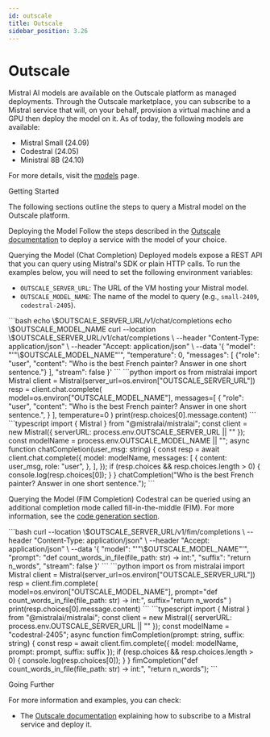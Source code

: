 ```yaml
---
id: outscale
title: Outscale
sidebar_position: 3.26
---
```


# Outscale

Mistral AI models are available on the Outscale platform as managed deployments.
Through the Outscale marketplace, you can subscribe to a Mistral service that will,
on your behalf, provision a virtual machine and a GPU then deploy the model on it.
As of today, the following models are available:
- Mistral Small (24.09)
- Codestral (24.05)
- Ministral 8B (24.10)

For more details, visit the [models](../../../getting-started/models/models_overview) page.

<SectionTab as="h1" sectionId="getting-started">Getting Started</SectionTab>

The following sections outline the steps to query a Mistral model on the Outscale platform.

<SectionTab as="h2" variant="secondary" sectionId="deploying-the-model">Deploying the Model</SectionTab>
Follow the steps described in the
[Outscale documentation](https://docs.outscale.com/en/userguide/Subscribing-To-a-Mistral-Service-and-Deploying-it.html)
to deploy a service with the model of your choice.

<SectionTab as="h2" variant="secondary" sectionId="querying-the-model-chat">Querying the Model (Chat Completion)</SectionTab>
Deployed models expose a REST API that you can query using Mistral's SDK or plain HTTP calls.
To run the examples below, you will need to set the following environment variables:
- `OUTSCALE_SERVER_URL`: The URL of the VM hosting your Mistral model.
- `OUTSCALE_MODEL_NAME`: The name of the model to query (e.g., `small-2409`, `codestral-2405`).

<Tabs>
    <TabItem value="curl" label="cURL">
        ```bash
        echo \$OUTSCALE_SERVER_URL/v1/chat/completions
        echo \$OUTSCALE_MODEL_NAME
        curl --location \$OUTSCALE_SERVER_URL/v1/chat/completions \
          --header "Content-Type: application/json" \
          --header "Accept: application/json" \
          --data '{
              "model": "'"\$OUTSCALE_MODEL_NAME"'",
              "temperature": 0,
              "messages": [
                {"role": "user", "content": "Who is the best French painter? Answer in one short sentence."}
              ],
              "stream": false
            }'
        ```
    </TabItem>
    <TabItem value="python" label="Python">
        ```python
        import os
        from mistralai import Mistral
        client = Mistral(server_url=os.environ["OUTSCALE_SERVER_URL"])
        resp = client.chat.complete(
            model=os.environ["OUTSCALE_MODEL_NAME"],
            messages=[
                {
                    "role": "user",
                    "content": "Who is the best French painter? Answer in one short sentence.",
                }
            ],
            temperature=0
        )
        print(resp.choices[0].message.content)
        ```
    </TabItem>
    <TabItem value="ts" label="TypeScript">
        ```typescript
        import { Mistral } from "@mistralai/mistralai";
        const client = new Mistral({
            serverURL: process.env.OUTSCALE_SERVER_URL || ""
        });
        const modelName = process.env.OUTSCALE_MODEL_NAME || "";
        async function chatCompletion(user_msg: string) {
            const resp = await client.chat.complete({
                model: modelName,
                messages: [
                    {
                        content: user_msg,
                        role: "user",
                    },
                ],
            });
            if (resp.choices && resp.choices.length > 0) {
                console.log(resp.choices[0]);
            }
        }
        chatCompletion("Who is the best French painter? Answer in one short sentence.");
        ```
    </TabItem>
</Tabs>

<SectionTab as="h2" variant="secondary" sectionId="querying-the-model-fim">Querying the Model (FIM Completion)</SectionTab>
Codestral can be queried using an additional completion mode called fill-in-the-middle (FIM).
For more information, see the
[code generation section](../../../capabilities/code_generation).

<Tabs>
    <TabItem value="curl" label="cURL">
       ```bash
        curl --location \$OUTSCALE_SERVER_URL/v1/fim/completions \
          --header "Content-Type: application/json" \
          --header "Accept: application/json" \
          --data '{
              "model": "'"\$OUTSCALE_MODEL_NAME"'",
              "prompt": "def count_words_in_file(file_path: str) -> int:",
              "suffix": "return n_words",
              "stream": false
            }'
        ```
    </TabItem>
    <TabItem value="python" label="Python">
       ```python
        import os
        from mistralai import Mistral
        client = Mistral(server_url=os.environ["OUTSCALE_SERVER_URL"])
        resp = client.fim.complete(
            model=os.environ["OUTSCALE_MODEL_NAME"],
            prompt="def count_words_in_file(file_path: str) -> int:",
            suffix="return n_words"
        )
        print(resp.choices[0].message.content)
       ```
    </TabItem>
    <TabItem value="ts" label="TypeScript">
       ```typescript
        import { Mistral } from "@mistralai/mistralai";
        const client = new Mistral({
            serverURL: process.env.OUTSCALE_SERVER_URL || ""
        });
        const modelName = "codestral-2405";
        async function fimCompletion(prompt: string, suffix: string) {
            const resp = await client.fim.complete({
                model: modelName,
                prompt: prompt,
                suffix: suffix
            });
            if (resp.choices && resp.choices.length > 0) {
                console.log(resp.choices[0]);
            }
        }
        fimCompletion("def count_words_in_file(file_path: str) -> int:",
                      "return n_words");
       ```
    </TabItem>
</Tabs>

<SectionTab as="h1" sectionId="going-further">Going Further</SectionTab>

For more information and examples, you can check:
- The [Outscale documentation](https://docs.outscale.com/en/userguide/Subscribing-To-a-Mistral-Service-and-Deploying-it.html)
  explaining how to subscribe to a Mistral service and deploy it.
